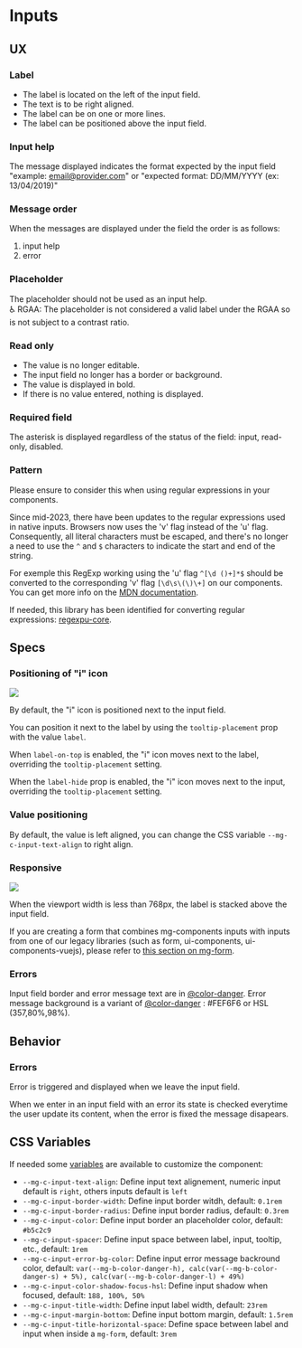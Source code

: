 
<Meta title="Molecules/Inputs/mg-input" />

# Inputs

## UX

### Label

- The label is located on the left of the input field.
- The text is to be right aligned.
- The label can be on one or more lines.
- The label can be positioned above the input field.

### Input help

The message displayed indicates the format expected by the input field "example: email@provider.com" or "expected format: DD/MM/YYYY (ex: 13/04/2019)"

### Message order

When the messages are displayed under the field the order is as follows:

1. input help
2. error

### Placeholder

The placeholder should not be used as an input help.  
♿ RGAA: The placeholder is not considered a valid label under the RGAA so is not subject to a contrast ratio.

### Read only

- The value is no longer editable.
- The input field no longer has a border or background.
- The value is displayed in bold.
- If there is no value entered, nothing is displayed.

### Required field

The asterisk is displayed regardless of the status of the field: input, read-only, disabled.

### Pattern

Please ensure to consider this when using regular expressions in your components.

Since mid-2023, there have been updates to the regular expressions used in native inputs. Browsers now uses the 'v' flag instead of the 'u' flag.  
Consequently, all literal characters must be escaped, and there's no longer a need to use the `^` and `$` characters to indicate the start and end of the string.

For exemple this RegExp working using the 'u' flag `^[\d ()+]*$` should be converted to the corresponding 'v' flag `[\d\s\(\)\+]` on our components. You can get more info on the [MDN documentation](https://developer.mozilla.org/en-US/docs/Web/HTML/Attributes/pattern#overview).

If needed, this library has been identified for converting regular expressions: [regexpu-core](https://www.npmjs.com/package/regexpu-core).

## Specs

### Positioning of "i" icon

![](./doc/img/mg-input-tooltip-position.png)

By default, the "i" icon is positioned next to the input field.

You can position it next to the label by using the `tooltip-placement` prop with the value `label`.

When `label-on-top` is enabled, the "i" icon moves next to the label, overriding the `tooltip-placement` setting.

When the `label-hide` prop is enabled, the "i" icon moves next to the input, overriding the `tooltip-placement` setting.

### Value positioning

By default, the value is left aligned, you can change the CSS variable `--mg-c-input-text-align` to right align.

### Responsive

![](./doc/img/mg-input-responsive.png)

When the viewport width is less than 768px, the label is stacked above the input field.

If you are creating a form that combines mg-components inputs with inputs from one of our legacy libraries (such as form, ui-components, ui-components-vuejs), please refer to [this section on mg-form](.?path=/docs/molecules-mg-form--docs#combining-mg-input--with-legacy-libraries).

### Errors

Input field border and error message text are in [@color-danger](./?path=/docs/style-colors--docs).
Error message background is a variant of [@color-danger](./?path=/docs/style-colors--docs) : #FEF6F6 or HSL (357,80%,98%).

## Behavior

### Errors

Error is triggered and displayed when we leave the input field.

When we enter in an input field with an error its state is checked everytime the user update its content, when the error is fixed the message disapears.

## CSS Variables

If needed some [variables](./?path=/docs/css-variables--docs) are available to customize the component:

- `--mg-c-input-text-align`: Define input text alignement, numeric input default is `right`, others inputs default is `left`
- `--mg-c-input-border-width`: Define input border witdh, default: `0.1rem`
- `--mg-c-input-border-radius`: Define input border radius, default: `0.3rem`
- `--mg-c-input-color`: Define input border an placeholder color, default: `#b5c2c9`
- `--mg-c-input-spacer`: Define input space between label, input, tooltip, etc., default: `1rem`
- `--mg-c-input-error-bg-color`: Define input error message backround color, default: `var(--mg-b-color-danger-h), calc(var(--mg-b-color-danger-s) + 5%), calc(var(--mg-b-color-danger-l) + 49%)`
- `--mg-c-input-color-shadow-focus-hsl`: Define input shadow when focused, default: `188, 100%, 50%`
- `--mg-c-input-title-width`: Define input label width, default: `23rem`
- `--mg-c-input-margin-bottom`: Define input bottom margin, default: `1.5rem`
- `--mg-c-input-title-horizontal-space`: Define space between label and input when inside a `mg-form`, default: `3rem`
